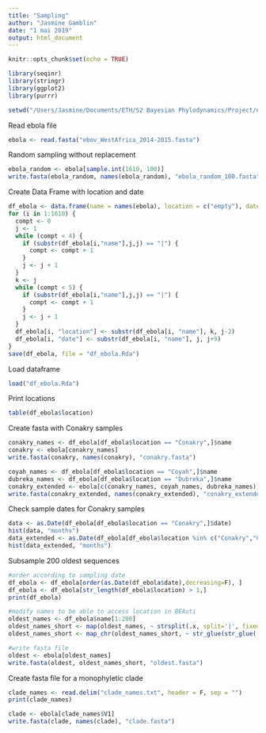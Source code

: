 ```yaml
---
title: "Sampling"
author: "Jasmine Gamblin"
date: "1 mai 2019"
output: html_document
---
```


```r
knitr::opts_chunk$set(echo = TRUE)
```

```r
library(seqinr)
library(stringr)
library(ggplot2)
library(purrr)

setwd("/Users/Jasmine/Documents/ETH/S2 Bayesian Phylodynamics/Project/ebola-project/jasmine")
```


Read ebola file
```r
ebola <- read.fasta("ebov_WestAfrica_2014-2015.fasta")
```


Random sampling without replacement
```r
ebola_random <- ebola[sample.int(1610, 100)]
write.fasta(ebola_random, names(ebola_random), "ebola_random_100.fasta")
```


Create Data Frame with location and date
```r
df_ebola <- data.frame(name = names(ebola), location = c("empty"), date = c("empty"), row.names = 1:1610, stringsAsFactors = FALSE)
for (i in 1:1610) {
  compt <- 0
  j <- 1
  while (compt < 4) {
    if (substr(df_ebola[i,"name"],j,j) == "|") {
      compt <- compt + 1
    }
    j <- j + 1
  }
  k <- j
  while (compt < 5) {
    if (substr(df_ebola[i,"name"],j,j) == "|") {
      compt <- compt + 1
    }
    j <- j + 1
  }
  df_ebola[i, "location"] <- substr(df_ebola[i, "name"], k, j-2)
  df_ebola[i, "date"] <- substr(df_ebola[i, "name"], j, j+9)
}
save(df_ebola, file = "df_ebola.Rda")
```


Load dataframe
```r
load("df_ebola.Rda")
```


Print locations
```r
table(df_ebola$location)
```


Create fasta with Conakry samples
```r
conakry_names <- df_ebola[df_ebola$location == "Conakry",]$name
conakry <- ebola[conakry_names]
write.fasta(conakry, names(conakry), "conakry.fasta")

coyah_names <- df_ebola[df_ebola$location == "Coyah",]$name
dubreka_names <- df_ebola[df_ebola$location == "Dubreka",]$name
conakry_extended <- ebola[c(conakry_names, coyah_names, dubreka_names)]
write.fasta(conakry_extended, names(conakry_extended), "conakry_extended.fasta")
```


Check sample dates for Conakry samples
```r
data <- as.Date(df_ebola[df_ebola$location == "Conakry",]$date)
hist(data, "months")
data_extended <- as.Date(df_ebola[df_ebola$location %in% c("Conakry","Coyah","Dubreka"),]$date)
hist(data_extended, "months")
```


Subsample 200 oldest sequences
```r
#order according to sampling date
df_ebola <- df_ebola[order(as.Date(df_ebola$date),decreasing=F), ]
df_ebola <- df_ebola[str_length(df_ebola$location) > 1,]
print(df_ebola)

#modify names to be able to access location in BEAuti
oldest_names <- df_ebola$name[1:200]
oldest_names_short <- map(oldest_names, ~ strsplit(.x, split='|', fixed=T)[[1]])
oldest_names_short <- map_chr(oldest_names_short, ~ str_glue(str_glue(.x[1], .x[2]), str_glue(.x[3], .x[4], .x[5], .x[6], .sep = "|")))

#write fasta file
oldest <- ebola[oldest_names]
write.fasta(oldest, oldest_names_short, "oldest.fasta")
```

Create fasta file for a monophyletic clade
```r
clade_names <- read.delim("clade_names.txt", header = F, sep = "")
print(clade_names)

clade <- ebola[clade_names$V1]
write.fasta(clade, names(clade), "clade.fasta")
```














